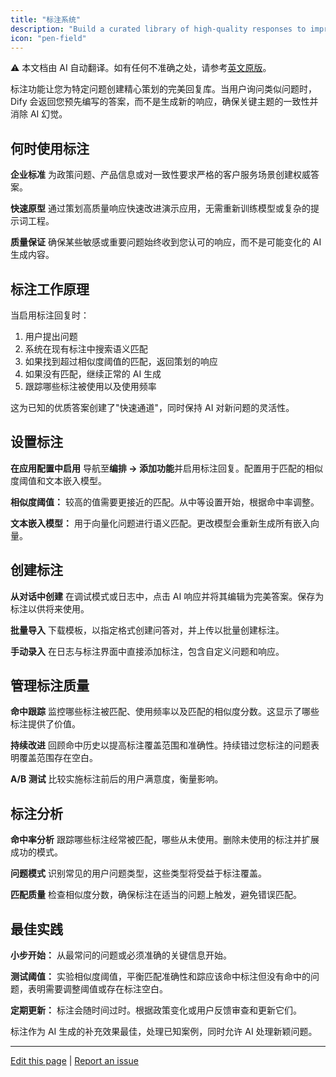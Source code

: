 ```yaml
---
title: "标注系统"
description: "Build a curated library of high-quality responses to improve consistency and bypass AI generation"
icon: "pen-field"
---
```


<Note> ⚠️ 本文档由 AI 自动翻译。如有任何不准确之处，请参考[英文原版](/en/documentation/pages/monitor/annotation-reply)。</Note>


标注功能让您为特定问题创建精心策划的完美回复库。当用户询问类似问题时，Dify 会返回您预先编写的答案，而不是生成新的响应，确保关键主题的一致性并消除 AI 幻觉。

## 何时使用标注

**企业标准**
为政策问题、产品信息或对一致性要求严格的客户服务场景创建权威答案。

**快速原型**
通过策划高质量响应快速改进演示应用，无需重新训练模型或复杂的提示词工程。

**质量保证**
确保某些敏感或重要问题始终收到您认可的响应，而不是可能变化的 AI 生成内容。

## 标注工作原理

当启用标注回复时：
1. 用户提出问题
2. 系统在现有标注中搜索语义匹配
3. 如果找到超过相似度阈值的匹配，返回策划的响应
4. 如果没有匹配，继续正常的 AI 生成
5. 跟踪哪些标注被使用以及使用频率

这为已知的优质答案创建了"快速通道"，同时保持 AI 对新问题的灵活性。

## 设置标注

**在应用配置中启用**
导航至**编排 → 添加功能**并启用标注回复。配置用于匹配的相似度阈值和文本嵌入模型。

**相似度阈值：** 较高的值需要更接近的匹配。从中等设置开始，根据命中率调整。

**文本嵌入模型：** 用于向量化问题进行语义匹配。更改模型会重新生成所有嵌入向量。

## 创建标注

**从对话中创建**
在调试模式或日志中，点击 AI 响应并将其编辑为完美答案。保存为标注以供将来使用。

**批量导入**
下载模板，以指定格式创建问答对，并上传以批量创建标注。

**手动录入**
在日志与标注界面中直接添加标注，包含自定义问题和响应。

## 管理标注质量

**命中跟踪**
监控哪些标注被匹配、使用频率以及匹配的相似度分数。这显示了哪些标注提供了价值。

**持续改进**
回顾命中历史以提高标注覆盖范围和准确性。持续错过您标注的问题表明覆盖范围存在空白。

**A/B 测试**
比较实施标注前后的用户满意度，衡量影响。

## 标注分析

**命中率分析**
跟踪哪些标注经常被匹配，哪些从未使用。删除未使用的标注并扩展成功的模式。

**问题模式**
识别常见的用户问题类型，这些类型将受益于标注覆盖。

**匹配质量**
检查相似度分数，确保标注在适当的问题上触发，避免错误匹配。

## 最佳实践

**小步开始：** 从最常问的问题或必须准确的关键信息开始。

**测试阈值：** 实验相似度阈值，平衡匹配准确性和踪应该命中标注但没有命中的问题，表明需要调整阈值或存在标注空白。

**定期更新：** 标注会随时间过时。根据政策变化或用户反馈审查和更新它们。

标注作为 AI 生成的补充效果最佳，处理已知案例，同时允许 AI 处理新颖问题。

---

[Edit this page](https://github.com/langgenius/dify-docs/edit/main/en/guides/annotation/annotation-reply.mdx) | [Report an issue](https://github.com/langgenius/dify-docs/issues/new?template=docs.yml)